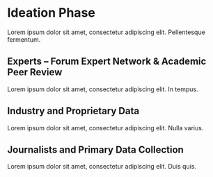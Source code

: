 # Ideation Phase

Lorem ipsum dolor sit amet, consectetur adipiscing elit. Pellentesque fermentum.

## Experts – Forum Expert Network & Academic Peer Review

Lorem ipsum dolor sit amet, consectetur adipiscing elit. In tempus.

## Industry and Proprietary Data

Lorem ipsum dolor sit amet, consectetur adipiscing elit. Nulla varius.

## Journalists and Primary Data Collection

Lorem ipsum dolor sit amet, consectetur adipiscing elit. Duis quis.